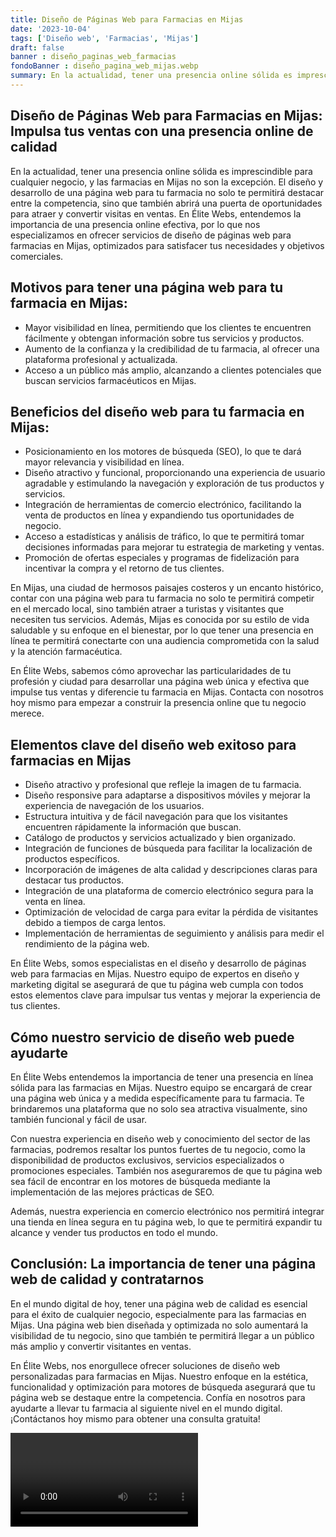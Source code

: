 ```yaml
---
title: Diseño de Páginas Web para Farmacias en Mijas
date: '2023-10-04'
tags: ['Diseño web', 'Farmacias', 'Mijas']
draft: false
banner : diseño_paginas_web_farmacias
fondoBanner : diseño_pagina_web_mijas.webp
summary: En la actualidad, tener una presencia online sólida es imprescindible para cualquier negocio, y las farmacias en Mijas no son la excepción. El diseño y desarrollo de una página web para tu farmacia no solo te permitirá destacar entre la competencia, sino que también abrirá una puerta de oportunidades para atraer y convertir visitas en ventas. En Élite Webs, entendemos la importancia de una presencia online efectiva, por lo que nos especializamos en ofrecer servicios de diseño de páginas web para farmacias en Mijas, optimizados para satisfacer tus necesidades y objetivos comerciales.
---
```


## Diseño de Páginas Web para Farmacias en Mijas: Impulsa tus ventas con una presencia online de calidad

En la actualidad, tener una presencia online sólida es imprescindible para cualquier negocio, y las farmacias en Mijas no son la excepción. El diseño y desarrollo de una página web para tu farmacia no solo te permitirá destacar entre la competencia, sino que también abrirá una puerta de oportunidades para atraer y convertir visitas en ventas. En Élite Webs, entendemos la importancia de una presencia online efectiva, por lo que nos especializamos en ofrecer servicios de diseño de páginas web para farmacias en Mijas, optimizados para satisfacer tus necesidades y objetivos comerciales.

## Motivos para tener una página web para tu farmacia en Mijas:

- Mayor visibilidad en línea, permitiendo que los clientes te encuentren fácilmente y obtengan información sobre tus servicios y productos.
- Aumento de la confianza y la credibilidad de tu farmacia, al ofrecer una plataforma profesional y actualizada.
- Acceso a un público más amplio, alcanzando a clientes potenciales que buscan servicios farmacéuticos en Mijas.

## Beneficios del diseño web para tu farmacia en Mijas:

- Posicionamiento en los motores de búsqueda (SEO), lo que te dará mayor relevancia y visibilidad en línea.
- Diseño atractivo y funcional, proporcionando una experiencia de usuario agradable y estimulando la navegación y exploración de tus productos y servicios.
- Integración de herramientas de comercio electrónico, facilitando la venta de productos en línea y expandiendo tus oportunidades de negocio.
- Acceso a estadísticas y análisis de tráfico, lo que te permitirá tomar decisiones informadas para mejorar tu estrategia de marketing y ventas.
- Promoción de ofertas especiales y programas de fidelización para incentivar la compra y el retorno de tus clientes.

En Mijas, una ciudad de hermosos paisajes costeros y un encanto histórico, contar con una página web para tu farmacia no solo te permitirá competir en el mercado local, sino también atraer a turistas y visitantes que necesiten tus servicios. Además, Mijas es conocida por su estilo de vida saludable y su enfoque en el bienestar, por lo que tener una presencia en línea te permitirá conectarte con una audiencia comprometida con la salud y la atención farmacéutica.

En Élite Webs, sabemos cómo aprovechar las particularidades de tu profesión y ciudad para desarrollar una página web única y efectiva que impulse tus ventas y diferencie tu farmacia en Mijas. Contacta con nosotros hoy mismo para empezar a construir la presencia online que tu negocio merece.

<GifSeo />

<Cta />

## Elementos clave del diseño web exitoso para farmacias en Mijas

- Diseño atractivo y profesional que refleje la imagen de tu farmacia.
- Diseño responsive para adaptarse a dispositivos móviles y mejorar la experiencia de navegación de los usuarios.
- Estructura intuitiva y de fácil navegación para que los visitantes encuentren rápidamente la información que buscan.
- Catálogo de productos y servicios actualizado y bien organizado.
- Integración de funciones de búsqueda para facilitar la localización de productos específicos.
- Incorporación de imágenes de alta calidad y descripciones claras para destacar tus productos.
- Integración de una plataforma de comercio electrónico segura para la venta en línea.
- Optimización de velocidad de carga para evitar la pérdida de visitantes debido a tiempos de carga lentos.
- Implementación de herramientas de seguimiento y análisis para medir el rendimiento de la página web.

En Élite Webs, somos especialistas en el diseño y desarrollo de páginas web para farmacias en Mijas. Nuestro equipo de expertos en diseño y marketing digital se asegurará de que tu página web cumpla con todos estos elementos clave para impulsar tus ventas y mejorar la experiencia de tus clientes.

## Cómo nuestro servicio de diseño web puede ayudarte

En Élite Webs entendemos la importancia de tener una presencia en línea sólida para las farmacias en Mijas. Nuestro equipo se encargará de crear una página web única y a medida específicamente para tu farmacia. Te brindaremos una plataforma que no solo sea atractiva visualmente, sino también funcional y fácil de usar.

Con nuestra experiencia en diseño web y conocimiento del sector de las farmacias, podremos resaltar los puntos fuertes de tu negocio, como la disponibilidad de productos exclusivos, servicios especializados o promociones especiales. También nos aseguraremos de que tu página web sea fácil de encontrar en los motores de búsqueda mediante la implementación de las mejores prácticas de SEO.

Además, nuestra experiencia en comercio electrónico nos permitirá integrar una tienda en línea segura en tu página web, lo que te permitirá expandir tu alcance y vender tus productos en todo el mundo.

## Conclusión: La importancia de tener una página web de calidad y contratarnos

En el mundo digital de hoy, tener una página web de calidad es esencial para el éxito de cualquier negocio, especialmente para las farmacias en Mijas. Una página web bien diseñada y optimizada no solo aumentará la visibilidad de tu negocio, sino que también te permitirá llegar a un público más amplio y convertir visitantes en ventas.

En Élite Webs, nos enorgullece ofrecer soluciones de diseño web personalizadas para farmacias en Mijas. Nuestro enfoque en la estética, funcionalidad y optimización para motores de búsqueda asegurará que tu página web se destaque entre la competencia. Confía en nosotros para ayudarte a llevar tu farmacia al siguiente nivel en el mundo digital. ¡Contáctanos hoy mismo para obtener una consulta gratuita!

<Video />

<CtaBot job='Farmacias' city='Mijas'/>

<Gmaps query='Mijas+españa+maps' />